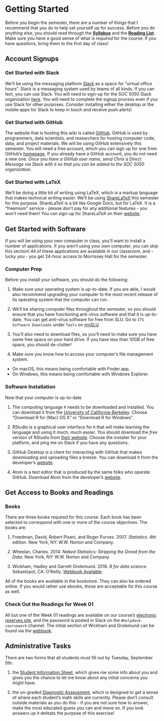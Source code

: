 # Getting Started {#gettingStarted}

Before you begin the semester, there are a number of things that I recommend that you do to help set yourself up for success. Before you do *anything* else, you should read through the [**Syllabus**](https://cdn.rawgit.com/slu-soc5050/Core-Documents/bdcce556/syllabus.pdf) and the [**Reading List**](https://cdn.rawgit.com/slu-soc5050/Core-Documents/bdcce556/reading-list.pdf). Make sure you have a good sense of what is *required* for the course. If you have questions, bring them to the first day of class!

## Account Signups
### Get Started with Slack
We'll be using the messaging platform [Slack](https://slack.com) as a space for "virtual office hours". Slack is a messaging system used by teams of all kinds. If you can text, you can use Slack. You will need to sign-up for the SOC 5050 Slack organization [here](https://join.slack.com/t/slu-soc5050/signup). You will need to complete the signup process even if you use Slack for other purposes. Consider installing either the desktop or the mobile apps for Slack to keep in touch and receive push alerts!

### Get Started with GitHub
The website that is hosting this wiki is called [GitHub](https://github.com/). GitHub is used by programmers, data scientists, and researchers for hosting computer code, data, and project materials. We will be using GitHub extensively this semester. You will need a free account, which you can sign up for one from GitHub's [homepage](https://github.com/). If you already have a GitHub account, you do not need a new one. *Once you have a GitHub user name, send Chris a Direct Message via Slack with it so that you can be added to the SOC 5050 organization.*

### Get Started with LaTeX
We'll be doing a little bit of writing using LaTeX, which is a markup language that makes technical writing easier. We'll be using  [ShareLaTeX](https://www.sharelatex.com) this semester for this purpose. ShareLaTeX is a bit like Google Docs, but for LaTeX. It is a "freemium" service - please don't pay for any additional features - you won't need them! You can sign-up for ShareLaTeX on their [website](https://www.sharelatex.com).

## Get Started with Software
If you will be using your own computer in class, you'll want to install a number of applications. If you aren't using your own computer, you can skip this section! All of these applications are available in our classroom, and - lucky you - you get 24-hour access to Morrissey Hall for the semester.

### Computer Prep
Before you install your software, you should do the following:

1. Make sure your operating system is up-to-date. If you are able, I would also recommend upgrading your computer to the most recent release of its operating system that the computer can run.

2. We'll be sharing computer files throughout the semester, so you should ensure that you have functioning anti-virus software and that it is up-to-date. You can get anti-virus software for free from SLU. Go to `ITS Software Downloads` under `Tools` on [mySLU](https://myslu.slu.edu/tools).

3. You'll also need to download files, so you'll need to make sure you have some free space on your hard drive. If you have less than 10GB of free space, you should de-clutter!

4. Make sure you know how to access your computer's file management system.
  - On macOS, this means being comfortable with Finder.app.
  - On Windows, this means being comfortable with Windows Explorer.

### Software Installation
Now that your computer is up-to-date

1. The computing language `R` needs to be downloaded and installed. You can download it from the [University of California-Berkeley](https://cran.cnr.berkeley.edu). Choose "Download R for (Mac) OS X" or "Download R for Windows".

2. RStudio is a graphical user interface for `R` that will make learning the language and using it much, much easier. You should download the *free* version of RStudio from [their website](https://www.rstudio.com/products/rstudio/download/#download). Choose the installer for your platform, and ping me on Slack if you have any questions.

3. GitHub Desktop is a client for interacting with GitHub that makes downloading and uploading files a breeze. You can download it from the developer's [website](http://desktop.github.com).

4. Atom is a text editor that is produced by the same folks who operate GitHub. Download Atom from the developer's [website](http://atom.io).

## Get Access to Books and Readings
### Books
There are three books required for this course. Each book has been selected to correspond with one or more of the course objectives. The books are:

1. Freedman, David, Robert Pisani, and Roger Purves. 2007. *Statistics*. 4th edition. New York, NY: W.W. Norton and Company.

2. Wheelan, Charles. 2014. *Naked Statistics: Stripping the Dread from the Data*. New York, NY: W.W. Norton and Company.

3. Wickham, Hadley and Garrett Grolemund. 2016. *R for data science*. Sebastopol, CA: O’Reilly. [Webbook Available](http://r4ds.had.co.nz).

All of the books are available in the bookstore. They can also be ordered online. If you would rather use ebooks, those are acceptable for this course as well.

### Check Out the Readings for Week 01
All but one of the Week 01 readings are available on our course's [electronic reserves site](http://eres.slu.edu/eres/coursepass.aspx?cid=4487), and the password is posted in Slack on the `#helpdesk-coursework` channel. The initial section of Wickham and Grolemund can be found via the [webbook](http://r4ds.had.co.nz).

## Administrative Tasks
There are two forms that all students must fill out by Tuesday, September 5th:

1. the [Student Information Sheet](https://goo.gl/forms/HddqLWd00qz6Qs903), which gives me some info about you and gives you the chance to let me know about any initial concerns you might have.

2. the un-graded [Diagnostic Assessment](https://goo.gl/forms/EgVGaUWu8mys2yBr2), which is designed to get a sense of where each student's math skills are currently. Please don't consult outside materials as you do this - if you are not sure how to answer, make the most educated guess you can and move on. If you look answers up it defeats the purpose of this exercise!
